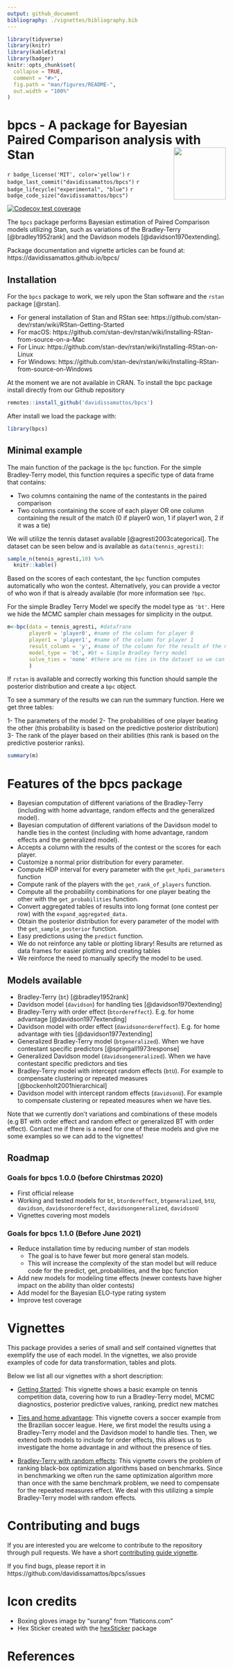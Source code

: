```yaml
---
output: github_document
bibliography: ./vignettes/bibliography.bib
---
```


<!-- README.md is generated from README.Rmd. Please edit that file -->

```r
library(tidyverse)
library(knitr)
library(kableExtra)
library(badger)
knitr::opts_chunk$set(
  collapse = TRUE,
  comment = "#>",
  fig.path = "man/figures/README-",
  out.width = "100%"
)
```

# bpcs - A package for Bayesian Paired Comparison analysis with Stan <img src="https://github.com/davidissamattos/bpcs/blob/master/inst/logo/logo.png" align="right" width="120" />

<!-- badges: start -->
`r badge_license('MIT', color='yellow')`
`r badge_last_commit("davidissamattos/bpcs")`
`r badge_lifecycle("experimental", "blue")`
`r badge_code_size("davidissamattos/bpcs")`

[![Codecov test coverage](https://codecov.io/gh/davidissamattos/bpcs/branch/master/graph/badge.svg)](https://codecov.io/gh/davidissamattos/bpcs?branch=master)
<!-- badges: end -->

The `bpcs` package performs Bayesian estimation of Paired Comparison models utilizing Stan, such as variations of the Bradley-Terry [@bradley1952rank] and the Davidson models [@davidson1970extending].

Package documentation and vignette articles can be found at: https://davidissamattos.github.io/bpcs/


## Installation

For the `bpcs` package to work, we rely upon the Stan software and the `rstan` package [@rstan]. 

* For general installation of Stan and RStan see: https://github.com/stan-dev/rstan/wiki/RStan-Getting-Started
* For macOS: https://github.com/stan-dev/rstan/wiki/Installing-RStan-from-source-on-a-Mac
* For Linux: https://github.com/stan-dev/rstan/wiki/Installing-RStan-on-Linux
* For Windows: https://github.com/stan-dev/rstan/wiki/Installing-RStan-from-source-on-Windows 

At the moment we are not available in CRAN. To install the bpc package install directly from our Github repository

```r
remotes::install_github('davidissamattos/bpcs')
```

After install we load the package with:
```r
library(bpcs)
```

## Minimal example

The main function of the package is the `bpc` function. For the simple Bradley-Terry model, this function requires a specific type of data frame that contains:

* Two columns containing the name of the contestants in the paired comparison
* Two columns containing the score of each player OR  one column containing the result of the match (0 if player0 won, 1 if player1 won, 2 if it was a tie)

We will utilize the tennis dataset available [@agresti2003categorical]. The dataset can be seen below and is available as `data(tennis_agresti)`:

```r
sample_n(tennis_agresti,10) %>% 
  knitr::kable()
```

Based on the scores of each contestant, the `bpc` function computes automatically who won the contest. Alternatively, you can provide a vector of who won if that is already available (for more information see `?bpc`.


For the simple Bradley Terry Model we specify the model type as `'bt'`. Here we hide the MCMC sampler chain messages for simplicity in the output. 

```r
m<-bpc(data = tennis_agresti, #datafrane
       player0 = 'player0', #name of the column for player 0
       player1 = 'player1', #name of the column for player 1
       result_column = 'y', #name of the column for the result of the match
       model_type = 'bt', #bt = Simple Bradley Terry model
       solve_ties = 'none' #there are no ties in the dataset so we can choose none here
       )
```

If `rstan` is available and correctly working this function should sample the posterior distribution and create a `bpc` object.

To see a summary of the results we can run the summary function. Here we get three tables:

1- The parameters of the model
2- The probabilities of one player beating the other (this probability is based on the predictive posterior distribution)
3- The rank of the player based on their abilities (this rank is based on the predictive posterior ranks).

```r
summary(m)
```


# Features of the bpcs package

* Bayesian computation of different variations of the Bradley-Terry (including with home advantage, random effects and the generalized model).
* Bayesian computation of different variations of the Davidson model to handle ties in the contest (including with home advantage, random effects and the generalized model).
* Accepts a column with the results of the contest or the scores for each player.
* Customize a normal prior distribution for every parameter.
* Compute HDP interval for every parameter with the `get_hpdi_parameters` function
* Compute rank of the players with the `get_rank_of_players` function.
* Compute all the probability combinations for one player beating the other with the `get_probabilities` function.
* Convert aggregated tables of results into long format (one contest per row) with the `expand_aggregated_data.`
* Obtain the posterior distribution for every parameter of the model with the `get_sample_posterior` function.
* Easy predictions using the `predict` function.
* We do not reinforce any table or plotting library! Results are returned as data frames for easier plotting and creating tables
* We reinforce the need to manually specify the model to be used.

## Models available

* Bradley-Terry (`bt`)  [@bradley1952rank]
* Davidson model (`davidson`) for handling ties [@davidson1970extending]
* Bradley-Terry with order effect (`btordereffect`). E.g. for home advantage [@davidson1977extending]
* Davidson model with order effect (`davidsonordereffect`). E.g. for home advantage with ties [@davidson1977extending]
* Generalized Bradley-Terry model (`btgeneralized`). When we have contestant specific predictors [@springall1973response]
* Generalized Davidson model (`davidsongeneralized`). When we have contestant specific predictors and ties
* Bradley-Terry model with intercept random effects (`btU`). For example to compensate clustering or repeated measures [@bockenholt2001hierarchical]
* Davidson model with intercept random effects (`davidsonU`). For example to compensate clustering or repeated measures when we have ties.

Note that we currently don't variations and combinations of these models (e.g BT with order effect and random effect or generalized BT with order effect). Contact me if there is a need for one of these models and give me some examples so we can add to the vignettes!

## Roadmap

### Goals for bpcs 1.0.0 (before Chirstmas 2020)

- First official release
- Working and tested models for `bt`, `btordereffect`, `btgeneralized`, `btU`, `davidson`, `davidsonordereffect`, `davidsongeneralized`, `davidsonU`
- Vignettes covering most models

### Goals for bpcs 1.1.0 (Before June 2021)

- Reduce installation time by reducing number of stan models
  - The goal is to have fewer but more general stan models. 
  - This will increase the complexity of the stan model but will reduce code for the predict, get_probabilities, and the bpc function
- Add new models for modeling time effects (newer contests have higher impact on the ability than older contests)
- Add model for the Bayesian ELO-type rating system
- Improve test coverage


# Vignettes

This package provides a series of small and self contained vignettes that exemplify the use of each model. In the vignettes, we also provide examples of code for data transformation, tables and plots.

Below we list all our vignettes with a short description:

* [Getting Started](https://davidissamattos.github.io/bpcs/articles/a_get_started.html): This vignette shows a basic example on tennis competition data, covering how to run a Bradley-Terry model, MCMC diagnostics, posterior predictive values, ranking, predict new matches

* [Ties and home advantage](https://davidissamattos.github.io/bpcs/articles/b_ties_and_home_advantage.html): This vignette covers a soccer example from the Brazilian soccer league. Here, we first model the results using a Bradley-Terry model and the Davidson model to handle ties. Then, we extend both models to include for order effects, this allows us to investigate the home advantage in and without the presence of ties.

* [Bradley-Terry with random effects](https://davidissamattos.github.io/bpcs/articles/c_bt_random_effects.html): This vignette covers the problem of ranking black-box optimization algorithms based on benchmarks. Since in benchmarking we often run the same optimization algorithm more than once with the same benchmark problem, we need to compensate for the repeated measures effect. We deal with this utilizing a simple Bradley-Terry model with random effects.

<!-- * [Generalized Bradley-Terry model](): This vignette investigate the Bradley-Terry model when we have players specific characteristics. (TODO) -->

<!-- * [Paper](): This paper/vignette describes the theory and related work behind the presented models. TODO -->


# Contributing and bugs

If you are interested you are welcome to contribute to the repository through pull requests. We have a short [contributing guide vignette](https://davidissamattos.github.io/bpcs/articles/e_contributin.html).

If you find bugs, please report it in https://github.com/davidissamattos/bpcs/issues

# Icon credits

* Boxing gloves image by "surang" from  "flaticons.com"
* Hex Sticker created with the [hexSticker](https://github.com/GuangchuangYu/hexSticker) package

# References

